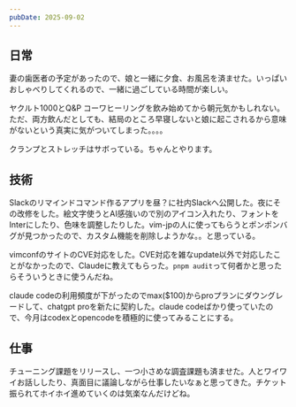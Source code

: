 ```yaml
---
pubDate: 2025-09-02
---
```



## 日常

妻の歯医者の予定があったので、娘と一緒に夕食、お風呂を済ませた。いっぱいおしゃべりしてくれるので、一緒に過ごしている時間が楽しい。

ヤクルト1000とQ&P コーワヒーリングを飲み始めてから朝元気かもしれない。
ただ、両方飲んだとしても、結局のところ早寝しないと娘に起こされるから意味がないという真実に気がついてしまった。。。。

クランプとストレッチはサボっている。ちゃんとやります。

## 技術

Slackのリマインドコマンド作るアプリを昼？に社内Slackへ公開した。夜にその改修をした。絵文字使うとAI感強いので別のアイコン入れたり、フォントをInterにしたり、色味を調整したりした。vim-jpの人に使ってもらうとポンポンバグが見つかったので、カスタム機能を削除しようかな。。と思っている。

vimconfのサイトのCVE対応をした。CVE対応を雑なupdate以外で対応したことがなかったので、Claudeに教えてもらった。`pnpm audit`って何者かと思ったらそういうときに使うんだね。

claude codeの利用頻度が下がったのでmax($100)からproプランにダウングレードして、chatgpt proを新たに契約した。claude codeばかり使っていたので、今月はcodexとopencodeを積極的に使ってみることにする。

## 仕事

チューニング課題をリリースし、一つ小さめな調査課題も済ませた。人とワイワイお話ししたり、真面目に議論しながら仕事したいなぁと思ってきた。チケット振られてホイホイ進めていくのは気楽なんだけどね。
